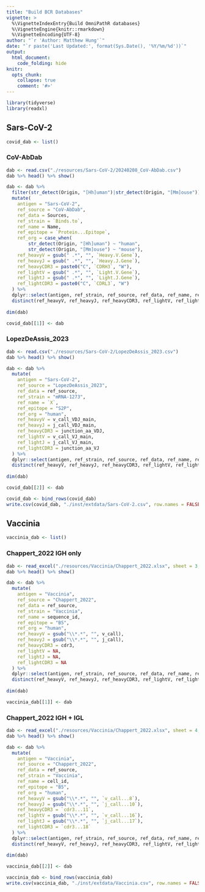 ```yaml
---
title: "Build BCR Databases"
vignette: >
  %\VignetteIndexEntry{Build OmniPathR databases}
  %\VignetteEngine{knitr::rmarkdown}
  %\VignetteEncoding{UTF-8}
author: "`r 'Author: Matthew Hung'`"
date: "`r paste('Last Updated:', format(Sys.Date(), '%Y/%m/%d'))`"
output:
  html_document:
    code_folding: hide
knitr:
  opts_chunk:
    collapse: true
    comment: '#>'
---
```

```r
library(tidyverse)
library(readxl)
```

## Sars-CoV-2
```r
covid_dab <- list()
```

### CoV-AbDab
```r
dab <- read.csv("./resources/Sars-CoV-2/20240208_CoV-AbDab.csv")
dab %>% head() %>% show()
```

```r
dab <- dab %>%
  filter(str_detect(Origin, "[Hh]uman")|str_detect(Origin, "[Mm]ouse")) %>%
  mutate(
    antigen = "Sars-CoV-2",
    ref_source = "CoV-AbDab",
    ref_data = Sources,
    ref_strain = `Binds.to`,
    ref_name = Name,
    ref_epitope = `Protein...Epitope`,
    ref_org = case_when(
        str_detect(Origin, "[Hh]uman") ~ "human",
        str_detect(Origin, "[Mm]ouse") ~ "mouse"),
    ref_heavyV = gsub(" .*", "", `Heavy.V.Gene`),
    ref_heavyJ = gsub(" .*", "", `Heavy.J.Gene`),
    ref_heavyCDR3 = paste0("C", `CDRH3`, "W"),
    ref_lightV = gsub(" .*", "", `Light.V.Gene`),
    ref_lightJ = gsub(" .*", "", `Light.J.Gene`),
    ref_lightCDR3 = paste0("C", `CDRL3`, "W")
  ) %>%
  dplyr::select(antigen, ref_strain, ref_source, ref_data, ref_name, ref_epitope, ref_org, ref_heavyV, ref_heavyJ, ref_heavyCDR3, ref_lightV, ref_lightJ, ref_lightCDR3) %>%
  distinct(ref_heavyV, ref_heavyJ, ref_heavyCDR3, ref_lightV, ref_lightJ, ref_lightCDR3, .keep_all = TRUE)
 
dim(dab)

covid_dab[[1]] <- dab
```

### LopezDeAssis_2023
```r
dab <- read.csv("./resources/Sars-CoV-2/LopezDeAssis_2023.csv")
dab %>% head() %>% show()
```

```r
dab <- dab %>%
  mutate(
    antigen = "Sars-CoV-2",
    ref_source = "LopezDeAssis_2023",
    ref_data = ref_source,
    ref_strain = "mRNA-1273",
    ref_name = `X`,
    ref_epitope = "S2P",
    ref_org = "human",
    ref_heavyV = v_call_VDJ_main,
    ref_heavyJ = j_call_VDJ_main,
    ref_heavyCDR3 = junction_aa_VDJ,
    ref_lightV = v_call_VJ_main,
    ref_lightJ = j_call_VJ_main,
    ref_lightCDR3 = junction_aa_VJ
  ) %>%
  dplyr::select(antigen, ref_strain, ref_source, ref_data, ref_name, ref_epitope, ref_org, ref_heavyV, ref_heavyJ, ref_heavyCDR3, ref_lightV, ref_lightJ, ref_lightCDR3) %>%
  distinct(ref_heavyV, ref_heavyJ, ref_heavyCDR3, ref_lightV, ref_lightJ, ref_lightCDR3, .keep_all = TRUE)
 
dim(dab)

covid_dab[[2]] <- dab
```

```r
covid_dab <- bind_rows(covid_dab)
write.csv(covid_dab, "./inst/extdata/Sars-CoV-2.csv", row.names = FALSE)
```


## Vaccinia
```r
vaccinia_dab <- list()
```

### Chappert_2022 IGH only
```r
dab <- read_excel("./resources/Vaccinia/Chappert_2022.xlsx", sheet = 3, skip = 2)
dab %>% head() %>% show()
```

```r
dab <- dab %>%
  mutate(
    antigen = "Vaccinia",
    ref_source = "Chappert_2022",
    ref_data = ref_source,
    ref_strain = "Vaccinia",
    ref_name = sequence_id,
    ref_epitope = "B5",
    ref_org = "human",
    ref_heavyV = gsub("\\*.*", "", v_call),
    ref_heavyJ = gsub("\\*.*", "", j_call),
    ref_heavyCDR3 = cdr3,
    ref_lightV = NA,
    ref_lightJ = NA,
    ref_lightCDR3 = NA
  ) %>%
  dplyr::select(antigen, ref_strain, ref_source, ref_data, ref_name, ref_epitope, ref_org, ref_heavyV, ref_heavyJ, ref_heavyCDR3, ref_lightV, ref_lightJ, ref_lightCDR3) %>%
  distinct(ref_heavyV, ref_heavyJ, ref_heavyCDR3, ref_lightV, ref_lightJ, ref_lightCDR3, .keep_all = TRUE)
 
dim(dab)

vaccinia_dab[[1]] <- dab
```


### Chappert_2022 IGH + IGL
```r
dab <- read_excel("./resources/Vaccinia/Chappert_2022.xlsx", sheet = 4, skip = 3)
dab %>% head() %>% show()
```

```r
dab <- dab %>%
  mutate(
    antigen = "Vaccinia",
    ref_source = "Chappert_2022",
    ref_data = ref_source,
    ref_strain = "Vaccinia",
    ref_name = cell_id,
    ref_epitope = "B5",
    ref_org = "human",
    ref_heavyV = gsub("\\*.*", "", `v_call...8`),
    ref_heavyJ = gsub("\\*.*", "", `j_call...10`),
    ref_heavyCDR3 = `cdr3...11`,
    ref_lightV = gsub("\\*.*", "", `v_call...16`),
    ref_lightJ = gsub("\\*.*", "", `j_call...17`),
    ref_lightCDR3 = `cdr3...18`
  ) %>%
  dplyr::select(antigen, ref_strain, ref_source, ref_data, ref_name, ref_epitope, ref_org, ref_heavyV, ref_heavyJ, ref_heavyCDR3, ref_lightV, ref_lightJ, ref_lightCDR3) %>%
  distinct(ref_heavyV, ref_heavyJ, ref_heavyCDR3, ref_lightV, ref_lightJ, ref_lightCDR3, .keep_all = TRUE)
 
dim(dab)

vaccinia_dab[[2]] <- dab
```




```r
vaccinia_dab <- bind_rows(vaccinia_dab)
write.csv(vaccinia_dab, "./inst/extdata/Vaccinia.csv", row.names = FALSE)
```